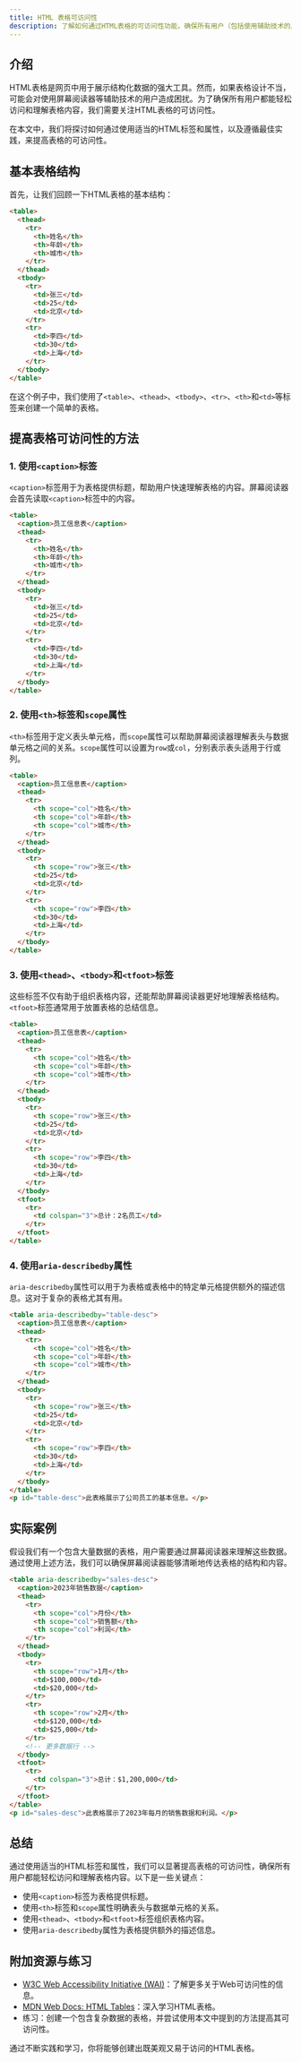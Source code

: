 ```yaml
---
title: HTML 表格可访问性
description: 了解如何通过HTML表格的可访问性功能，确保所有用户（包括使用辅助技术的用户）都能轻松访问和理解表格内容。
---
```


## 介绍

HTML表格是网页中用于展示结构化数据的强大工具。然而，如果表格设计不当，可能会对使用屏幕阅读器等辅助技术的用户造成困扰。为了确保所有用户都能轻松访问和理解表格内容，我们需要关注HTML表格的可访问性。

在本文中，我们将探讨如何通过使用适当的HTML标签和属性，以及遵循最佳实践，来提高表格的可访问性。

## 基本表格结构

首先，让我们回顾一下HTML表格的基本结构：

```html
<table>
  <thead>
    <tr>
      <th>姓名</th>
      <th>年龄</th>
      <th>城市</th>
    </tr>
  </thead>
  <tbody>
    <tr>
      <td>张三</td>
      <td>25</td>
      <td>北京</td>
    </tr>
    <tr>
      <td>李四</td>
      <td>30</td>
      <td>上海</td>
    </tr>
  </tbody>
</table>
```

在这个例子中，我们使用了`<table>`、`<thead>`、`<tbody>`、`<tr>`、`<th>`和`<td>`等标签来创建一个简单的表格。

## 提高表格可访问性的方法

### 1. 使用`<caption>`标签

`<caption>`标签用于为表格提供标题，帮助用户快速理解表格的内容。屏幕阅读器会首先读取`<caption>`标签中的内容。

```html
<table>
  <caption>员工信息表</caption>
  <thead>
    <tr>
      <th>姓名</th>
      <th>年龄</th>
      <th>城市</th>
    </tr>
  </thead>
  <tbody>
    <tr>
      <td>张三</td>
      <td>25</td>
      <td>北京</td>
    </tr>
    <tr>
      <td>李四</td>
      <td>30</td>
      <td>上海</td>
    </tr>
  </tbody>
</table>
```

### 2. 使用`<th>`标签和`scope`属性

`<th>`标签用于定义表头单元格，而`scope`属性可以帮助屏幕阅读器理解表头与数据单元格之间的关系。`scope`属性可以设置为`row`或`col`，分别表示表头适用于行或列。

```html
<table>
  <caption>员工信息表</caption>
  <thead>
    <tr>
      <th scope="col">姓名</th>
      <th scope="col">年龄</th>
      <th scope="col">城市</th>
    </tr>
  </thead>
  <tbody>
    <tr>
      <th scope="row">张三</th>
      <td>25</td>
      <td>北京</td>
    </tr>
    <tr>
      <th scope="row">李四</th>
      <td>30</td>
      <td>上海</td>
    </tr>
  </tbody>
</table>
```

### 3. 使用`<thead>`、`<tbody>`和`<tfoot>`标签

这些标签不仅有助于组织表格内容，还能帮助屏幕阅读器更好地理解表格结构。`<tfoot>`标签通常用于放置表格的总结信息。

```html
<table>
  <caption>员工信息表</caption>
  <thead>
    <tr>
      <th scope="col">姓名</th>
      <th scope="col">年龄</th>
      <th scope="col">城市</th>
    </tr>
  </thead>
  <tbody>
    <tr>
      <th scope="row">张三</th>
      <td>25</td>
      <td>北京</td>
    </tr>
    <tr>
      <th scope="row">李四</th>
      <td>30</td>
      <td>上海</td>
    </tr>
  </tbody>
  <tfoot>
    <tr>
      <td colspan="3">总计：2名员工</td>
    </tr>
  </tfoot>
</table>
```

### 4. 使用`aria-describedby`属性

`aria-describedby`属性可以用于为表格或表格中的特定单元格提供额外的描述信息。这对于复杂的表格尤其有用。

```html
<table aria-describedby="table-desc">
  <caption>员工信息表</caption>
  <thead>
    <tr>
      <th scope="col">姓名</th>
      <th scope="col">年龄</th>
      <th scope="col">城市</th>
    </tr>
  </thead>
  <tbody>
    <tr>
      <th scope="row">张三</th>
      <td>25</td>
      <td>北京</td>
    </tr>
    <tr>
      <th scope="row">李四</th>
      <td>30</td>
      <td>上海</td>
    </tr>
  </tbody>
</table>
<p id="table-desc">此表格展示了公司员工的基本信息。</p>
```

## 实际案例

假设我们有一个包含大量数据的表格，用户需要通过屏幕阅读器来理解这些数据。通过使用上述方法，我们可以确保屏幕阅读器能够清晰地传达表格的结构和内容。

```html
<table aria-describedby="sales-desc">
  <caption>2023年销售数据</caption>
  <thead>
    <tr>
      <th scope="col">月份</th>
      <th scope="col">销售额</th>
      <th scope="col">利润</th>
    </tr>
  </thead>
  <tbody>
    <tr>
      <th scope="row">1月</th>
      <td>$100,000</td>
      <td>$20,000</td>
    </tr>
    <tr>
      <th scope="row">2月</th>
      <td>$120,000</td>
      <td>$25,000</td>
    </tr>
    <!-- 更多数据行 -->
  </tbody>
  <tfoot>
    <tr>
      <td colspan="3">总计：$1,200,000</td>
    </tr>
  </tfoot>
</table>
<p id="sales-desc">此表格展示了2023年每月的销售数据和利润。</p>
```

## 总结

通过使用适当的HTML标签和属性，我们可以显著提高表格的可访问性，确保所有用户都能轻松访问和理解表格内容。以下是一些关键点：

- 使用`<caption>`标签为表格提供标题。
- 使用`<th>`标签和`scope`属性明确表头与数据单元格的关系。
- 使用`<thead>`、`<tbody>`和`<tfoot>`标签组织表格内容。
- 使用`aria-describedby`属性为表格提供额外的描述信息。

## 附加资源与练习

- [W3C Web Accessibility Initiative (WAI)](https://www.w3.org/WAI/)：了解更多关于Web可访问性的信息。
- [MDN Web Docs: HTML Tables](https://developer.mozilla.org/en-US/docs/Learn/HTML/Tables)：深入学习HTML表格。
- 练习：创建一个包含复杂数据的表格，并尝试使用本文中提到的方法提高其可访问性。

通过不断实践和学习，你将能够创建出既美观又易于访问的HTML表格。
